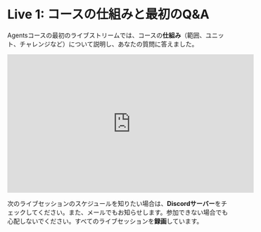 # Live 1: コースの仕組みと最初のQ&A

Agentsコースの最初のライブストリームでは、コースの**仕組み**（範囲、ユニット、チャレンジなど）について説明し、あなたの質問に答えました。

<iframe width="560" height="315" src="https://www.youtube.com/embed/iLVyYDbdSmM?si=TCX5Ai3uZuKLXq45" title="YouTube video player" frameborder="0" allow="accelerometer; autoplay; clipboard-write; encrypted-media; gyroscope; picture-in-picture; web-share" referrerpolicy="strict-origin-when-cross-origin" allowfullscreen></iframe>

次のライブセッションのスケジュールを知りたい場合は、**Discordサーバー**をチェックしてください。また、メールでもお知らせします。参加できない場合でも心配しないでください。すべてのライブセッションを**録画**しています。
